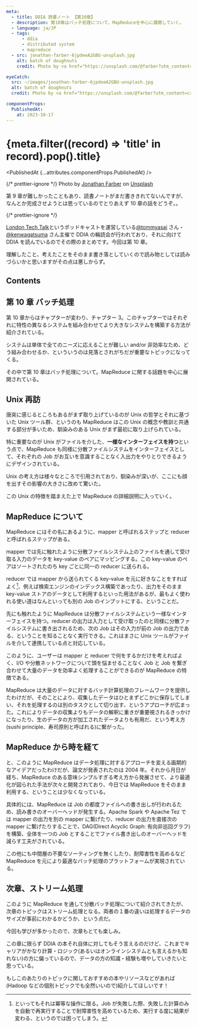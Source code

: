 ```yaml
---
meta:
  - title: DDIA 読書ノート 【第10章】
  - description: 第10章はバッチ処理について、MapReduceを中心に展開していく。
  - language: ja/JP
  - tags:
      - ddia
      - distributed system
      - mapreduce
  - src: jonathan-farber-6jpdeeA2GBU-unsplash.jpg
    alt: batch of doughnuts
    credit: Photo by <a href="https://unsplash.com/@farber?utm_content=creditCopyText&utm_medium=referral&utm_source=unsplash">Jonathan Farber</a> on <a href="https://unsplash.com/photos/6jpdeeA2GBU?utm_content=creditCopyText&utm_medium=referral&utm_source=unsplash">Unsplash</a>

eyeCatch:
  src: ~/images/jonathan-farber-6jpdeeA2GBU-unsplash.jpg
  alt: batch of doughnuts
  credit: Photo by <a href="https://unsplash.com/@farber?utm_content=creditCopyText&utm_medium=referral&utm_source=unsplash">Jonathan Farber</a> on <a href="https://unsplash.com/photos/6jpdeeA2GBU?utm_content=creditCopyText&utm_medium=referral&utm_source=unsplash">Unsplash</a>

componentProps:
  PublishedAt:
    at: 2023-10-17
---
```


# {meta.filter((record) => 'title' in record).pop().title}


<PublishedAt {...attributes.componentProps.PublishedAt} />


{/* prettier-ignore */}
<EyeCatch src={eyeCatcheImageSrc} alt="batch of doughnuts">
  Photo by <a href="https://unsplash.com/@farber?utm_content=creditCopyText&utm_medium=referral&utm_source=unsplash">Jonathan Farber</a> on <a href="https://unsplash.com/photos/6jpdeeA2GBU?utm_content=creditCopyText&utm_medium=referral&utm_source=unsplash">Unsplash</a>
</EyeCatch>

第 9 章が難しかったこともあり、読書ノートがまだ書ききれてないんですが、なんとか完成させようとは思っているのでとりあえず 10 章の話をどうぞ。。

{/* prettier-ignore */}
<aside>
  <p><a href="https://open.spotify.com/show/0J8LZwfrGB9BJLihy4Ldb1">London Tech Talk</a>というポッドキャストを運営している<a href="https://twitter.com/tommyasai">@tommyasai</a> さん・<a href="https://twitter.com/kenwagatsuma">@kenwagatsuma</a> さん主催で DDIA の輪読会が行われており、それに向けて DDIA を読んでいるのでその際のまとめです。今回は第 10 章。</p>
  <p>理解したこと、考えたことをそのまま書き落としていくので読み物としては読みづらいかと思いますがその点は悪しからず。</p>
</aside>

## Contents

## 第 10 章 バッチ処理

第 10 章からはチャプターが変わり、チャプター 3。このチャプターではそれぞれに特性の異なるシステムを組み合わせてより大きなシステムを構築する方法が紹介されている。

システムは単体で全てのニーズに応えることが難しい and/or 非効率なため、どう組み合わせるか、といういうのは見落とされがちだが重要なトピックになってくる。

その中で第 10 章はバッチ処理について。MapReduce に関する話題を中心に展開されている。

## Unix 再訪

唐突に感じるところもあるがまず取り上げているのが Unix の哲学とそれに基づいた Unix ツール群、というのも MapReduce はこの Unix の概念や教訓と共通する部分が多いため、馴染みのある Unix がまず最初に取り上げられている。

特に重要なのが Unix がファイルを介した、**一様なインターフェイスを持つ**という点で、MapReduce も同様に分散ファイルシステムをインターフェイスとして、それぞれの Job がお互いを意識することなく入出力をやりとりできるようにデザインされている。

Unix の考え方は様々なところで引用されており、馴染みが深いが、ここにも顔を出すその影響の大きさに改めて驚いた。

この Unix の特徴を踏まえた上で MapReduce の詳細説明に入っていく。

## MapReduce について

MapReduce にはその名にあるように、mapper と呼ばれるステップと reducer と呼ばれるステップがある。

mapper では先に触れたように分散ファイルシステム上のファイルを通して受け取る入力のデータを key-value のペアにマッピングする。この key-value のペアはソートされたのち key ごとに同一の reducer に送られる。

reducer では mapper から送られてくる key-value を元に好きなことをすればよく[^1]、例えば検索エンジンのインデックス構築であったり、出力をそのまま key-value ストアのデータとして利用するといった用法があるが、最もよく使われる使い道はなんといっても別の Job のインプットにする、ということだ。

先にも触れたように MapReduce は分散ファイルシステムという一様なインターフェイスを持つ。reducer の出力は入力として受け取ったのと同様に分散ファイルシステムに書き出されるため、次の Job はその入力が前の Job の出力である、ということを知ることなく実行できる。これはまさに Unix ツールがファイルを介して連携している点と対応している。

[^1]: といってもそれは冪等な操作に限る。Job が失敗した際、失敗した計算のみを自動で再実行することで耐障害性を高めているため、実行する度に結果が変わる、というのでは困ってしまう。

このように、ユーザーは mapper と reducer で何をするかだけを考えればよく、I/O や分散ネットワークについて頭を悩ませることなく Job と Job を繋ぎ合わせて大量のデータを効率よく処理することができるのが MapReduce の特徴である。

MapReduce は大量のデータに対するバッチ計算処理のフレームワークを提供したわけだが、そのことにより、収集したデータはひとまずどこかに保存してしまい、それを処理するのは別のタスクとして切り出す、というアプローチが広まった。これによりデータの収集よりもデータの解釈に重きが重要視されるきっかけになったり、生のデータの方が加工されたデータよりも有用だ、という考え方(sushi principle、寿司原則と呼ばれる)に繋がった。

## MapReduce から時を経て

と、このように MapReduce はデータ処理に対するアプローチを変える画期的なアイデアだったわけだが、論文が発表されたのは 2004 年。それから月日が経ち、MapReduce のある意味シンプルすぎる考え方から発展させて、より最適化が図られた手法が次々と開発されており、今日では MapReduce をそのまま利用する、ということは少なくなっている。

具体的には、MapReduce は Job の都度ファイルへの書き出しが行われるため、読み書きのオーバーヘッドが発生する。Apache Spark や Apache Tez では mapper の出力を別の mapper に繋げたり、reducer の出力を直接次の mapper に繋げたりすることで、DAG(Direct Acyclic Graph: 有向非巡回グラフ)を構築、全体を一つの Job とすることでファイル書き出しのオーバーヘッドを減らす工夫がされている。

この他にも中間層の不要なソーティングを無くしたり、耐障害性を高めるなど MapReduce を元により最適なバッチ処理のプラットフォームが実現されている。

## 次章、ストリーム処理

このように MapReduce を通して分散バッチ処理について紹介されてきたが、次章のトピックはストリーム処理となる。両者の１番の違いは処理するデータのサイズが事前にわかるかどうか、という点だ。

今回も学びが多かったので、次章もとても楽しみ。

この章に限らず DDIA の本それ自体に対してもそう言えるのだけど、これまでキャリアがかなり計算・ロジック(あるいはオンラインシステムとも言えるかも知れない)の方に偏っているので、データの方の知識・経験も増やしていきたいと思っている。

もしこのあたりのトピックに関しておすすめの本やリソースなどがあれば(Hadoop などの個別トピックでも全然いいので)紹介してほしいです！
